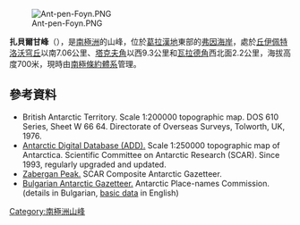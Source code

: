 [[Image:Ant-pen-Foyn.PNG|thumb]]

{{coord|66|37|00|S|64|06|29|W|display=title}}

'''扎貝爾甘峰'''（{{lang-en|Zabergan Peak}}），是[[南極洲|南極洲]]的山峰，位於[[葛拉漢地|葛拉漢地]]東部的[[弗因海岸|弗因海岸]]，處於[[丘伊佩特洛沃穹丘|丘伊佩特洛沃穹丘]]以南7.06公里、[[塔克夫角|塔克夫角]]以西9.3公里和[[瓦拉德角|瓦拉德角]]西北面2.2公里，海拔高度700米，現時由[[南極條約體系|南極條約體系]]管理。

==參考資料==
* British Antarctic Territory.  Scale 1:200000 topographic map. DOS 610 Series, Sheet W 66 64.  Directorate of Overseas Surveys, Tolworth, UK, 1976.
* [http://www.add.scar.org Antarctic Digital Database (ADD).] {{Wayback|url=http://www.add.scar.org/ |date=20170305000653 }} Scale 1:250000 topographic map of Antarctica. Scientific Committee on Antarctic Research (SCAR). Since 1993, regularly upgraded and updated.
* [https://data.aad.gov.au/aadc/gaz/scar/display_name.cfm?gaz_id=137642 Zabergan Peak.] {{Wayback|url=https://data.aad.gov.au/aadc/gaz/scar/display_name.cfm?gaz_id=137642 |date=20170418162748 }} SCAR Composite Antarctic Gazetteer.
* [http://apcbg.org/gazet-bg.doc Bulgarian Antarctic Gazetteer.] {{Wayback|url=http://apcbg.org/gazet-bg.doc |date=20131012104624 }} Antarctic Place-names Commission. (details in Bulgarian, [http://apcbg.org/gazet.htm basic data] {{Wayback|url=http://apcbg.org/gazet.htm |date=20160304071225 }} in English)

{{DEFAULTSORT:Zabergan Peak}}
[[Category:南極洲山峰|Category:南極洲山峰]]


{{FoynCoast-geo-stub}}